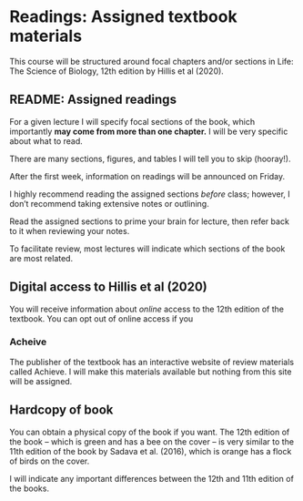 # Readings:  Assigned textbook materials {#textbook}

This course will be structured around focal chapters and/or sections in Life: The Science of Biology, 12th edition by Hillis et al (2020). 

## README: Assigned readings

For a given lecture I will specify focal sections of the book, which importantly **may come from more than one chapter.**  I will be very specific about what to read.

There are many sections, figures, and tables I will tell you to skip (hooray!).

After the first week, information on readings will be announced on Friday.

I highly recommend reading the assigned sections _before_ class;  however, I don't recommend taking  extensive notes or outlining. 

Read the assigned sections to prime your brain for lecture, then refer back to it when reviewing your notes. 

To facilitate review, most lectures will indicate which sections of the book are most related. 

## Digital access to Hillis et al (2020)

You will receive information about _online_ access to the 12th edition of the textbook.  You can opt out of online access if you 

### Acheive

The publisher of the textbook has an interactive website of review materials called Achieve.  I will make this materials available but nothing from this site will be assigned.

## Hardcopy of book

You can obtain a physical copy of the book if you want.  The 12th edition of the book -- which is green and has a bee on the cover -- is very similar to the 11th edition of the book by Sadava et al. (2016), which is orange has a flock of birds on the cover.

I will indicate any important differences between the 12th and 11th edition of the books.



<!-- Everyone should have received an email recently from the bookstore discussing the Inclusive Access program using Redshelf.   -->

<!-- If you click on the Macmillan Learning tab on the Canvas sidebar for this course and select "E-Book" you should be taken to the online version of the book. -->

<!-- You have been charged a small fee for online access; if you do not need it you can opt out.  Check your email for instructions. -->

